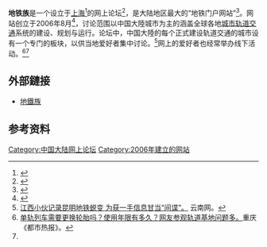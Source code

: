 {{refimprove|time=2014-05-27T16:30:58+00:00}}
{{expand|time=2014-05-27T15:34:00+00:00}}
{{noteTA
|G1=IT
|G2=CR}}
{{Infobox website
| name                 = 地铁族
| url                  = {{url|http://www.ditiezu.com/}}
| foundation           = 2006年
| location             = [[上海|上海]]
| industry             = [[地铁|地铁]]分享
| website_type         = 论坛
| language             = 中文
| registration         = 適用
| current_status       = 运作中（禁止新用户注册<ref name="no reg">{{cite web |title=目前站点禁止新用户注册 |url=http://www.ditiezu.com/member.php?mod=regditiezu.php |website=www.ditiezu.com |access-date=2021-11-12 |archive-date=2021-11-12 |archive-url=https://web.archive.org/web/20211112052301/http://www.ditiezu.com/member.php?mod=regditiezu.php }}</ref>）
}}

'''地铁族'''是一个设立于[[上海|上海]]<ref>{{cite news|url=http://news.cnhubei.com/ctdsb/ctdsbsgk/ctdsb49/201204/t2052622.shtml|title=武汉网友的地铁时代畅想曲|author=张艳 语薇|date=2012-04-27|accessdate=2014-05-27|work=楚天都市报|archive-url=https://web.archive.org/web/20160324194557/http://news.cnhubei.com/ctdsb/ctdsbsgk/ctdsb49/201204/t2052622.shtml|archive-date=2016-03-24|dead-url=yes}}</ref>的网上论坛<ref name="pangxiejia">{{cite news|url=http://news.cjn.cn/sywh/201208/t2032496.htm|title=市民感受2号线 “地铁族”成2号线首批探站客|date=2012-08-08|accessdate=2014-05-27|author=杨捷 郭文雅 孙巍 耿文萃 商亚欣|work=长江日报|archive-date=2019-09-17|archive-url=https://web.archive.org/web/20190917034739/http://news.cjn.cn/sywh/201208/t2032496.htm}}</ref>，是大陆地区最大的“地铁门户网站”<ref>{{cite journal|title=地铁爱好者周昊 我为地铁狂|author=李琴|journal=楚天下|year=2012|issue=11|pages=40}}</ref>。网站创立于2006年8月<ref name="cnhubei">{{cite news|url=http://ctdsb.cnhubei.com/html/ctdsbfk/20120517/ctdsbfk1737124.html|title=铁杆粉丝的地铁梦|date=2012-05-17|accessdate=2014-05-27|author=叶春晓|work=楚天都市报|archive-date=2016-03-25|archive-url=https://web.archive.org/web/20160325030312/http://ctdsb.cnhubei.com/html/ctdsbfk/20120517/ctdsbfk1737124.html|dead-url=yes}}</ref>，讨论范围以中国大陸城市为主的涵盖全球各地[[城市轨道交通|城市轨道交通]]系统的建设、规划与运行。论坛中，中国大陸的每个正式建设轨道交通的城市设有一个专门的板块，以供当地爱好者集中讨论。<ref>[http://society.yunnan.cn/html/2014-04/26/content_3188961_2.htm 江西小伙记录昆明地铁蜕变 为获一手信息甘当“间谍”。] {{Wayback|url=http://society.yunnan.cn/html/2014-04/26/content_3188961_2.htm |date=20160306042531 }}云南网。</ref>网上的爱好者也经常举办线下活动。<ref>[http://news.cqdsrb.com.cn/news/kaixingui/2014-03-06/7874.html 单轨列车需要更换轮胎吗？使用年限有多久？网友参观轨道基地问题多。]{{Dead link|date=2019年12月 |bot=InternetArchiveBot |fix-attempted=yes }}重庆《都市热报》。</ref><ref name="pangxiejia" />

==外部鏈接==
*[http://www.ditiezu.com/ 地鐵族]{{Wayback|url=http://www.ditiezu.com/ |date=20190514104614 }}

== 参考资料 ==
{{reflist}}

[[Category:中国大陆网上论坛|Category:中国大陆网上论坛]]
[[Category:2006年建立的网站|Category:2006年建立的网站]]
{{stub}}